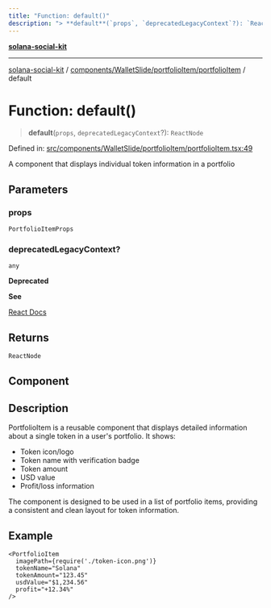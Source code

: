 ```yaml
---
title: "Function: default()"
description: "> **default**(`props`, `deprecatedLegacyContext`?): `ReactNode`"
---
```


[**solana-social-kit**](../../../../../README.mdx)

***

[solana-social-kit](../../../../../README.mdx) / [components/WalletSlide/portfolioItem/portfolioItem](../README.mdx) / default

# Function: default()

> **default**(`props`, `deprecatedLegacyContext`?): `ReactNode`

Defined in: [src/components/WalletSlide/portfolioItem/portfolioItem.tsx:49](https://github.com/SendArcade/solana-social-starter/blob/bd4b3556b8f469c27ebb06f4df65b3a36b43ba3b/src/components/WalletSlide/portfolioItem/portfolioItem.tsx#L49)

A component that displays individual token information in a portfolio

## Parameters

### props

`PortfolioItemProps`

### deprecatedLegacyContext?

`any`

**Deprecated**

**See**

[React Docs](https://legacy.reactjs.org/docs/legacy-context.html#referencing-context-in-lifecycle-methods)

## Returns

`ReactNode`

## Component

## Description

PortfolioItem is a reusable component that displays detailed information
about a single token in a user's portfolio. It shows:
- Token icon/logo
- Token name with verification badge
- Token amount
- USD value
- Profit/loss information

The component is designed to be used in a list of portfolio items,
providing a consistent and clean layout for token information.

## Example

```tsx
<PortfolioItem
  imagePath={require('./token-icon.png')}
  tokenName="Solana"
  tokenAmount="123.45"
  usdValue="$1,234.56"
  profit="+12.34%"
/>
```
